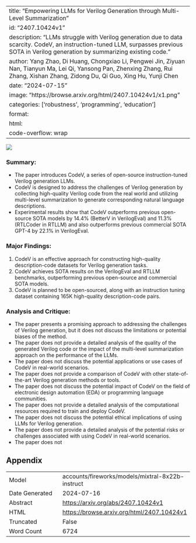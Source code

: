 
---
title: "Empowering LLMs for Verilog Generation through Multi-Level Summarization"
id: "2407.10424v1"
description: "LLMs struggle with Verilog generation due to data scarcity. CodeV, an instruction-tuned LLM, surpasses previous SOTA in Verilog generation by summarizing existing code."
author: Yang Zhao, Di Huang, Chongxiao Li, Pengwei Jin, Ziyuan Nan, Tianyun Ma, Lei Qi, Yansong Pan, Zhenxing Zhang, Rui Zhang, Xishan Zhang, Zidong Du, Qi Guo, Xing Hu, Yunji Chen
date: "2024-07-15"
image: "https://browse.arxiv.org/html/2407.10424v1/x1.png"
categories: ['robustness', 'programming', 'education']
format:
  html:
    code-overflow: wrap
---

![](https://browse.arxiv.org/html/2407.10424v1/x1.png)

### Summary:

- The paper introduces CodeV, a series of open-source instruction-tuned Verilog generation LLMs.
- CodeV is designed to address the challenges of Verilog generation by collecting high-quality Verilog code from the real world and utilizing multi-level summarization to generate corresponding natural language descriptions.
- Experimental results show that CodeV outperforms previous open-source SOTA models by 14.4% (BetterV in VerilogEval) and 11.3% (RTLCoder in RTLLM) and also outperforms previous commercial SOTA GPT-4 by 22.1% in VerilogEval.

### Major Findings:

1. CodeV is an effective approach for constructing high-quality description-code datasets for Verilog generation tasks.
2. CodeV achieves SOTA results on the VerilogEval and RTLLM benchmarks, outperforming previous open-source and commercial SOTA models.
3. CodeV is planned to be open-sourced, along with an instruction tuning dataset containing 165K high-quality description-code pairs.

### Analysis and Critique:

- The paper presents a promising approach to addressing the challenges of Verilog generation, but it does not discuss the limitations or potential biases of the method.
- The paper does not provide a detailed analysis of the quality of the generated Verilog code or the impact of the multi-level summarization approach on the performance of the LLMs.
- The paper does not discuss the potential applications or use cases of CodeV in real-world scenarios.
- The paper does not provide a comparison of CodeV with other state-of-the-art Verilog generation methods or tools.
- The paper does not discuss the potential impact of CodeV on the field of electronic design automation (EDA) or programming language communities.
- The paper does not provide a detailed analysis of the computational resources required to train and deploy CodeV.
- The paper does not discuss the potential ethical implications of using LLMs for Verilog generation.
- The paper does not provide a detailed analysis of the potential risks or challenges associated with using CodeV in real-world scenarios.
- The paper does not

## Appendix

|          |          |
|----------|----------|
| Model     | accounts/fireworks/models/mixtral-8x22b-instruct       |
| Date Generated     | 2024-07-16       |
| Abstract | [https://arxiv.org/abs/2407.10424v1](https://arxiv.org/abs/2407.10424v1)        |
| HTML     | [https://browse.arxiv.org/html/2407.10424v1](https://browse.arxiv.org/html/2407.10424v1)       |
| Truncated       | False       |
| Word Count       | 6724       |